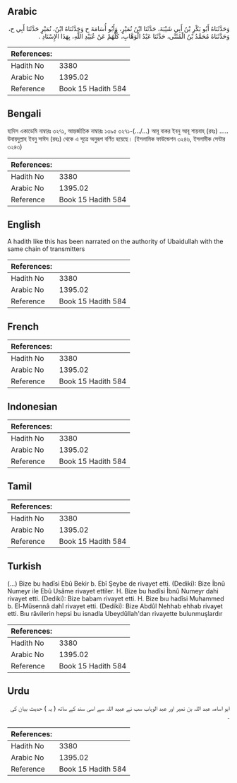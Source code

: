 ## Arabic


<div dir="rtl" lang="ar" style={{fontSize:'larger',backgroundColor:'#f8f9fa',padding:20}}>
وَحَدَّثَنَاهُ أَبُو بَكْرِ بْنُ أَبِي شَيْبَةَ، حَدَّثَنَا ابْنُ نُمَيْرٍ، وَأَبُو أُسَامَةَ ح وَحَدَّثَنَاهُ ابْنُ، نُمَيْرٍ حَدَّثَنَا أَبِي ح، وَحَدَّثَنَاهُ مُحَمَّدُ بْنُ الْمُثَنَّى، حَدَّثَنَا عَبْدُ الْوَهَّابِ، كُلُّهُمْ عَنْ عُبَيْدِ اللَّهِ، بِهَذَا الإِسْنَادِ ‏.‏
</div>
<div style={{backgroundColor:'#f8f9fa',padding:20, marginBottom: 10}}><table> <thead> <tr> <th>References:</th> <th></th> </tr> </thead> <tbody><tr><td>Hadith No</td><td>3380</td></tr><tr><td>Arabic No</td><td>1395.02</td></tr><tr><td>Reference</td><td>Book 15 Hadith 584</td></tr></tbody></table></div>

## Bengali


<div dir="ltr" lang="bn" style={{fontSize:'larger',backgroundColor:'#f8f9fa',padding:20}}>
হাদিস একাডেমি নাম্বারঃ ৩২৭১, আন্তর্জাতিক নাম্বারঃ ১৩৯৫ ৩২৭১-(.../...) আবূ বাকর ইবনু আবূ শায়বাহ্ (রহঃ) ..... উবায়দুল্লাহ ইবনু সাঈদ (রহঃ) থেকে এ সূত্রে অনুরূপ বর্ণিত হয়েছে। (ইসলামিক ফাউন্ডেশন ৩২৪৬, ইসলামীক সেন্টার ৩২৪৩)
</div>
<div style={{backgroundColor:'#f8f9fa',padding:20, marginBottom: 10}}><table> <thead> <tr> <th>References:</th> <th></th> </tr> </thead> <tbody><tr><td>Hadith No</td><td>3380</td></tr><tr><td>Arabic No</td><td>1395.02</td></tr><tr><td>Reference</td><td>Book 15 Hadith 584</td></tr></tbody></table></div>

## English


<div dir="ltr" lang="en" style={{fontSize:'larger',backgroundColor:'#f8f9fa',padding:20}}>
A hadith like this has been narrated on the authority of Ubaidullah with the same chain of transmitters
</div>
<div style={{backgroundColor:'#f8f9fa',padding:20, marginBottom: 10}}><table> <thead> <tr> <th>References:</th> <th></th> </tr> </thead> <tbody><tr><td>Hadith No</td><td>3380</td></tr><tr><td>Arabic No</td><td>1395.02</td></tr><tr><td>Reference</td><td>Book 15 Hadith 584</td></tr></tbody></table></div>

## French


<div dir="ltr" lang="fr" style={{fontSize:'larger',backgroundColor:'#f8f9fa',padding:20}}>

</div>
<div style={{backgroundColor:'#f8f9fa',padding:20, marginBottom: 10}}><table> <thead> <tr> <th>References:</th> <th></th> </tr> </thead> <tbody><tr><td>Hadith No</td><td>3380</td></tr><tr><td>Arabic No</td><td>1395.02</td></tr><tr><td>Reference</td><td>Book 15 Hadith 584</td></tr></tbody></table></div>

## Indonesian


<div dir="ltr" lang="id" style={{fontSize:'larger',backgroundColor:'#f8f9fa',padding:20}}>

</div>
<div style={{backgroundColor:'#f8f9fa',padding:20, marginBottom: 10}}><table> <thead> <tr> <th>References:</th> <th></th> </tr> </thead> <tbody><tr><td>Hadith No</td><td>3380</td></tr><tr><td>Arabic No</td><td>1395.02</td></tr><tr><td>Reference</td><td>Book 15 Hadith 584</td></tr></tbody></table></div>

## Tamil


<div dir="ltr" lang="ta" style={{fontSize:'larger',backgroundColor:'#f8f9fa',padding:20}}>

</div>
<div style={{backgroundColor:'#f8f9fa',padding:20, marginBottom: 10}}><table> <thead> <tr> <th>References:</th> <th></th> </tr> </thead> <tbody><tr><td>Hadith No</td><td>3380</td></tr><tr><td>Arabic No</td><td>1395.02</td></tr><tr><td>Reference</td><td>Book 15 Hadith 584</td></tr></tbody></table></div>

## Turkish


<div dir="ltr" lang="tr" style={{fontSize:'larger',backgroundColor:'#f8f9fa',padding:20}}>
(…) Bize bu hadîsi Ebû Bekir b. Ebî Şeybe de rivayet etti. (Dediki): Bize İbnû Numeyr ile Ebû Usâme rivayet ettiler. H. Bize bu hadîsi İbnû Numeyr dahi rivayet etti. (Dediki): Bize babam rivayet etti. H. Bize bıu hadîsi Muhammed b. El-Müsennâ dahî rivayet etti. (Dediki): Bize Abdûl Nehhab ehhab rivayet etti. Bıu râvilerin hepsi bu isnadla Ubeydûllah'dan rivayette bulunmuşlardır
</div>
<div style={{backgroundColor:'#f8f9fa',padding:20, marginBottom: 10}}><table> <thead> <tr> <th>References:</th> <th></th> </tr> </thead> <tbody><tr><td>Hadith No</td><td>3380</td></tr><tr><td>Arabic No</td><td>1395.02</td></tr><tr><td>Reference</td><td>Book 15 Hadith 584</td></tr></tbody></table></div>

## Urdu


<div dir="rtl" lang="ur" style={{fontSize:'larger',backgroundColor:'#f8f9fa',padding:20}}>
ابو اسامہ عبد اللہ بن نمیر اور عبد الوہاب سب نے عبید اللہ سے اسی سند کے ساتھ ( یہ ) حدیث بیان کی ۔
</div>
<div style={{backgroundColor:'#f8f9fa',padding:20, marginBottom: 10}}><table> <thead> <tr> <th>References:</th> <th></th> </tr> </thead> <tbody><tr><td>Hadith No</td><td>3380</td></tr><tr><td>Arabic No</td><td>1395.02</td></tr><tr><td>Reference</td><td>Book 15 Hadith 584</td></tr></tbody></table></div>